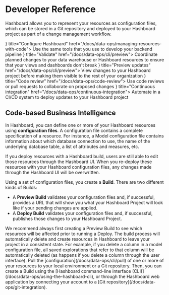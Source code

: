 
# Developer Reference

Hashboard allows you to represent your resources as configuration files, which can be stored in a Git repository and deployed to your Hashboard project as part of a change management workflow.

<Cards num={2}>
  <Card icon= {<Send {...iconProps} />}  title="Configure Hashboard" href="/docs/data-ops/managing-resources-with-code">
    Use the same tools that you use to develop your backend pipeline
  </Card>
  <Card icon={<CheckCircle {...iconProps} />} title="Validate" href="/docs/data-ops/cli/preview">
    Coordinate planned changes to your data warehouse or Hashboard resources to ensure that your views and dashboards don't break
  </Card>
  <Card icon= {<ScreenShare {...iconProps} />} title="Preview updates" href="/docs/data-ops/cli/preview">
    View changes to your Hashboard project before making them visible to the rest of your organization
  </Card>
  <Card icon= {<Users {...iconProps} />} title="Code review" href="/docs/data-ops/code-review">
    Use code reviews or pull requests to collaborate on proposed changes
  </Card>
  <Card icon= {<RefreshCcw {...iconProps} />} title="Continuous integration" href="/docs/data-ops/continuous-integration">
    Automate in a CI/CD system to deploy updates to your Hashboard project
  </Card>
</Cards>


## Code-based Business Intelligence

In Hashboard, you can define one or more of your Hashboard resources using **configuration files**. A configuration file contains a complete specification of a resource. For instance, a Model configuration file contains information about which database connection to use, the name of the underlying database table, a list of attributes and measures, etc.

If you deploy resources with a Hashboard build, users are still able to edit those resources through the Hashboard UI. When you re-deploy these resources with your Hashboard configuration files, any changes made through the Hashboard UI will be overwritten.

Using a set of configuration files, you create a **Build**. There are two different kinds of Builds:

- A **Preview Build** validates your configuration files and, if successful, provides a URL that will show you what your Hashboard Project will look like if your pending changes are applied.
- A **Deploy Build** validates your configuration files and, if successful, publishes those changes to your Hashboard Project.

<Callout type="warning">
  We recommend always first creating a Preview Build to see which resources will
  be affected prior to running a Deploy. The build process will automatically
  delete and create resources in Hashboard to leave your project in a consistent
  state. For example, if you delete a column in a model configuration file, all
  saved explorations that refer to that column will be automatically deleted (as
  happens if you delete a column through the user interface).  Pull the [configuration](/docs/data-ops/cli/pull) of one
  or more of your resources to your local environment or a Git repository. Then,
  you can create a Build using the [Hashboard command-line interface
  (CLI)](/docs/data-ops/using-the-hashboard-cli), or through the Hashboard web
  application by connecting your account to a [Git
  repository](/docs/data-ops/git-integration).
</Callout>
